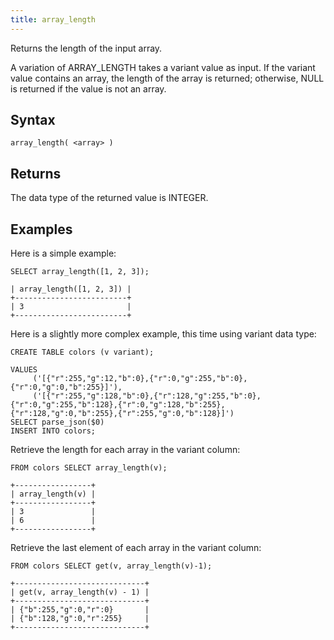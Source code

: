 ```yaml
---
title: array_length
---
```


Returns the length of the input array.

A variation of ARRAY_LENGTH takes a variant value as input. If the variant value contains an array, the length of the array is returned; otherwise, NULL is returned if the value is not an array.

## Syntax

```scopeql
array_length( <array> )
```

## Returns

The data type of the returned value is INTEGER.

## Examples

Here is a simple example:

```scopeql
SELECT array_length([1, 2, 3]);
```

```scopeql
| array_length([1, 2, 3]) |
+-------------------------+
| 3                       |
+-------------------------+
```

Here is a slightly more complex example, this time using variant data type:

```scopeql
CREATE TABLE colors (v variant);

VALUES
     ('[{"r":255,"g":12,"b":0},{"r":0,"g":255,"b":0},{"r":0,"g":0,"b":255}]'),
     ('[{"r":255,"g":128,"b":0},{"r":128,"g":255,"b":0},{"r":0,"g":255,"b":128},{"r":0,"g":128,"b":255},{"r":128,"g":0,"b":255},{"r":255,"g":0,"b":128}]')
SELECT parse_json($0)
INSERT INTO colors;
```

Retrieve the length for each array in the variant column:

```scopeql
FROM colors SELECT array_length(v);
```

```scopeql
+-----------------+
| array_length(v) |
+-----------------+
| 3               |
| 6               |
+-----------------+
```

Retrieve the last element of each array in the variant column:

```scopeql
FROM colors SELECT get(v, array_length(v)-1);
```

```scopeql
+-----------------------------+
| get(v, array_length(v) - 1) |
+-----------------------------+
| {"b":255,"g":0,"r":0}       |
| {"b":128,"g":0,"r":255}     |
+-----------------------------+
```

